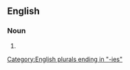 ==English==

===Noun===
{{head|en|noun plural form}}

# {{plural of|disparity|lang=en}}

[[Category:English plurals ending in "-ies"]]